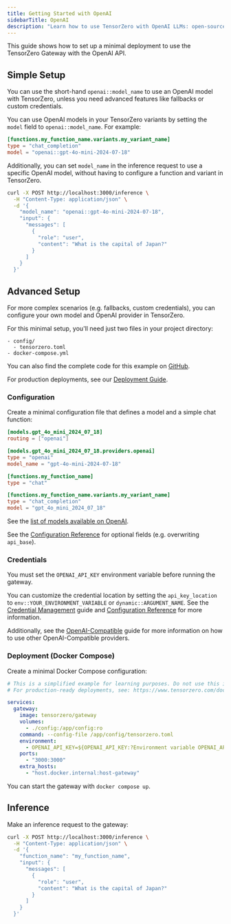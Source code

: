 ```yaml
---
title: Getting Started with OpenAI
sidebarTitle: OpenAI
description: "Learn how to use TensorZero with OpenAI LLMs: open-source gateway, observability, optimization, evaluations, and experimentation."
---
```


This guide shows how to set up a minimal deployment to use the TensorZero Gateway with the OpenAI API.

## Simple Setup

You can use the short-hand `openai::model_name` to use an OpenAI model with TensorZero, unless you need advanced features like fallbacks or custom credentials.

You can use OpenAI models in your TensorZero variants by setting the `model` field to `openai::model_name`.
For example:

```toml {3}
[functions.my_function_name.variants.my_variant_name]
type = "chat_completion"
model = "openai::gpt-4o-mini-2024-07-18"
```

Additionally, you can set `model_name` in the inference request to use a specific OpenAI model, without having to configure a function and variant in TensorZero.

```bash {4}
curl -X POST http://localhost:3000/inference \
  -H "Content-Type: application/json" \
  -d '{
    "model_name": "openai::gpt-4o-mini-2024-07-18",
    "input": {
      "messages": [
        {
          "role": "user",
          "content": "What is the capital of Japan?"
        }
      ]
    }
  }'
```

## Advanced Setup

For more complex scenarios (e.g. fallbacks, custom credentials), you can configure your own model and OpenAI provider in TensorZero.

For this minimal setup, you'll need just two files in your project directory:

```
- config/
  - tensorzero.toml
- docker-compose.yml
```

<Tip>

You can also find the complete code for this example on [GitHub](https://github.com/tensorzero/tensorzero/tree/main/examples/guides/providers/openai).

</Tip>

For production deployments, see our [Deployment Guide](/deployment/tensorzero-gateway/).

### Configuration

Create a minimal configuration file that defines a model and a simple chat function:

```toml title="config/tensorzero.toml"
[models.gpt_4o_mini_2024_07_18]
routing = ["openai"]

[models.gpt_4o_mini_2024_07_18.providers.openai]
type = "openai"
model_name = "gpt-4o-mini-2024-07-18"

[functions.my_function_name]
type = "chat"

[functions.my_function_name.variants.my_variant_name]
type = "chat_completion"
model = "gpt_4o_mini_2024_07_18"
```

See the [list of models available on OpenAI](https://platform.openai.com/docs/models/).

See the [Configuration Reference](/gateway/configuration-reference/) for optional fields (e.g. overwriting `api_base`).

### Credentials

You must set the `OPENAI_API_KEY` environment variable before running the gateway.

You can customize the credential location by setting the `api_key_location` to `env::YOUR_ENVIRONMENT_VARIABLE` or `dynamic::ARGUMENT_NAME`.
See the [Credential Management](/gateway/guides/credential-management/) guide and [Configuration Reference](/gateway/configuration-reference/) for more information.

Additionally, see the [OpenAI-Compatible](/gateway/guides/providers/openai-compatible/) guide for more information on how to use other OpenAI-Compatible providers.

### Deployment (Docker Compose)

Create a minimal Docker Compose configuration:

```yaml title="docker-compose.yml"
# This is a simplified example for learning purposes. Do not use this in production.
# For production-ready deployments, see: https://www.tensorzero.com/docs/gateway/deployment

services:
  gateway:
    image: tensorzero/gateway
    volumes:
      - ./config:/app/config:ro
    command: --config-file /app/config/tensorzero.toml
    environment:
      - OPENAI_API_KEY=${OPENAI_API_KEY:?Environment variable OPENAI_API_KEY must be set.}
    ports:
      - "3000:3000"
    extra_hosts:
      - "host.docker.internal:host-gateway"
```

You can start the gateway with `docker compose up`.

## Inference

Make an inference request to the gateway:

```bash
curl -X POST http://localhost:3000/inference \
  -H "Content-Type: application/json" \
  -d '{
    "function_name": "my_function_name",
    "input": {
      "messages": [
        {
          "role": "user",
          "content": "What is the capital of Japan?"
        }
      ]
    }
  }'
```
